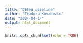 ```yaml
---
title: "DESeq_pipeline"
author: "Teodora Kovacevic"
date: "2024-04-14"
output: html_document
---
```


```r
knitr::opts_chunk$set(echo = TRUE)
```

